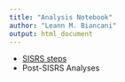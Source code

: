 ```yaml
---
title: "Analysis Notebook"
author: "Leann M. Biancani"
output: html_document
---
```


* [SISRS steps](https://lmbiancani.github.io/Analyses/Notebook.html)
* Post-SISRS Analyses
